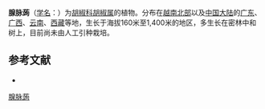 {{Speciesbox
| name = 腺脉蒟
| status = 
| status_system = 
| image =
| genus = Piper
| species = bavinum
| authority = C. DC.
}}

'''腺脉蒟'''（[[学名|学名]]：{{lang|la|''Piper bavinum''}}）为[[胡椒科|胡椒科]][[胡椒属|胡椒属]]的植物。分布在[[越南北部|越南北部]]以及[[中国大陆|中国大陆]]的[[广东|广东]]、[[广西|广西]]、[[云南|云南]]、[[西藏|西藏]]等地，生长于海拔160米至1,400米的地区，多生长在密林中和树上，目前尚未由人工引种栽培。

== 参考文献 ==
<div class="references-small">
* {{cite web| url =http://www.bioinfo.cn/db05/KmzwSpecies.php?action=view&id=17031| title =腺脉蒟| work =《中国高等植物数据库全库》| publisher =中国科学院微生物研究所| author =昆明植物研究所| accessdate =2009-02-25| deadurl =yes| archiveurl =https://web.archive.org/web/20160305022931/http://www.bioinfo.cn/db05/KmzwSpecies.php?action=view&id=17031| archivedate =2016-03-05}}
</div>
{{Taxonbar|from=Q15228230}}

[[Category:胡椒属|腺脉蒟]]


{{植物小作品}}